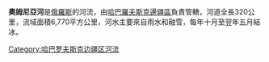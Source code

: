 '''奧姆尼亞河'''是[[俄羅斯|俄羅斯]]的河流，由[[哈巴羅夫斯克邊疆區|哈巴羅夫斯克邊疆區]]負責管轄，河道全長320公里，流域面積6,770平方公里，河水主要來自雨水和融雪，每年十月至翌年五月結冰。

{{Russia-geo-stub}}
[[Category:哈巴罗夫斯克边疆区河流|Category:哈巴罗夫斯克边疆区河流]]